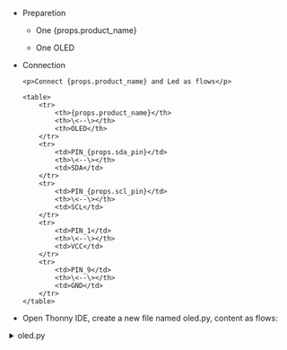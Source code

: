 
- Preparetion

  - One {props.product_name}

  - One OLED

- Connection

  <!-- prettier-ignore-start -->

      <p>Connect {props.product_name} and Led as flows</p>

      <table>
          <tr>
              <th>{props.product_name}</th>
              <th>\<--\></th>
              <th>OLED</th>
          </tr>
          <tr>
              <td>PIN_{props.sda_pin}</td>
              <th>\<--\></th>
              <td>SDA</td>
          </tr>
          <tr>
              <td>PIN_{props.scl_pin}</td>
              <th>\<--\></th>
              <td>SCL</td>
          </tr>
          <tr>
              <td>PIN_1</td>
              <th>\<--\></th>
              <td>VCC</td>
          </tr>
          <tr>
              <td>PIN_9</td>
              <th>\<--\></th>
              <td>GND</td>
          </tr>
      </table>

<!-- prettier-ignore-end -->

- Open Thonny IDE, create a new file named oled.py, content as flows:

<!-- prettier-ignore-start -->

<details>

<summary>oled.py</summary>

<PreView params={{ scl_gpio: props.scl_gpio, sda_gpio: props.sda_gpio }}>
{`

from machine import I2C, Pin

# init I2C
i2c = I2C(0, scl=Pin(#scl_gpio#), sda=Pin(#sda_gpio#), freq=400000)

# SSD1306 I2C addr
SSD1306_I2C_ADDR = 0x3C

# init cmds
init_cmds = [
    0xAE,  # Display off
    0xA8, 0x3F,  # Set multiplex ratio (1 to 64)
    0xD3, 0x00,  # Set display offset
    0x40,  # Set display start line
    0x8D, 0x14,  # Enable charge pump regulator
    0x20, 0x00,  # Set Memory Addressing Mode to horizontal
    0xA1,  # Set segment re-map
    0xC8,  # Set COM output scan direction
    0xDA, 0x12,  # Set COM pins hardware configuration
    0x81, 0x7F,  # Set contrast control
    0xD9, 0xF1,  # Set pre-charge period
    0xDB, 0x40,  # Set VCOMH deselect level
    0xA4,  # Entire display on
    0xA6,  # Set normal display
    0xAF   # Display on
]

for cmd in init_cmds:
    i2c.writeto(SSD1306_I2C_ADDR, bytearray([0x00, cmd]))  # 0x00 is a cmd

# clear
buffer = bytearray(1024)

font = {
    'A': [0x7C, 0x12, 0x11, 0x12, 0x7C],
    'B': [0x7F, 0x49, 0x49, 0x49, 0x36],
    'C': [0x3E, 0x41, 0x41, 0x41, 0x22],
    'D': [0x7F, 0x41, 0x41, 0x41, 0x3E],
    'E': [0x7F, 0x49, 0x49, 0x49, 0x41],
    'F': [0x7F, 0x09, 0x09, 0x09, 0x01],
    'G': [0x3E, 0x41, 0x49, 0x49, 0x7A],
    'H': [0x7F, 0x08, 0x08, 0x08, 0x7F],
    'I': [0x00, 0x41, 0x7F, 0x41, 0x00],
    'J': [0x20, 0x40, 0x40, 0x3F, 0x00],
    'K': [0x7F, 0x08, 0x14, 0x22, 0x41],
    'L': [0x7F, 0x40, 0x40, 0x40, 0x40],
    'M': [0x7F, 0x02, 0x04, 0x02, 0x7F],
    'N': [0x7F, 0x04, 0x08, 0x10, 0x7F],
    'O': [0x3E, 0x41, 0x41, 0x41, 0x3E],
    'P': [0x7F, 0x09, 0x09, 0x09, 0x06],
    'Q': [0x3E, 0x41, 0x51, 0x21, 0x5E],
    'R': [0x7F, 0x09, 0x19, 0x29, 0x46],
    'S': [0x46, 0x49, 0x49, 0x49, 0x31],
    'T': [0x01, 0x01, 0x7F, 0x01, 0x01],
    'U': [0x3F, 0x40, 0x40, 0x40, 0x3F],
    'V': [0x1F, 0x20, 0x40, 0x20, 0x1F],
    'W': [0x3F, 0x40, 0x38, 0x40, 0x3F],
    'X': [0x63, 0x14, 0x08, 0x14, 0x63],
    'Y': [0x07, 0x08, 0x70, 0x08, 0x07],
    'Z': [0x61, 0x51, 0x49, 0x45, 0x43],
    'a': [0x20, 0x54, 0x54, 0x54, 0x78],
    'b': [0x7F, 0x48, 0x44, 0x44, 0x38],
    'c': [0x38, 0x44, 0x44, 0x44, 0x20],
    'd': [0x38, 0x44, 0x44, 0x48, 0x7F],
    'e': [0x38, 0x54, 0x54, 0x54, 0x18],
    'f': [0x08, 0x7E, 0x09, 0x01, 0x02],
    'g': [0x0C, 0x52, 0x52, 0x52, 0x3E],
    'h': [0x7F, 0x08, 0x04, 0x04, 0x78],
    'i': [0x00, 0x44, 0x7D, 0x40, 0x00],
    'j': [0x20, 0x40, 0x44, 0x3D, 0x00],
    'k': [0x7F, 0x10, 0x28, 0x44, 0x00],
    'l': [0x00, 0x41, 0x7F, 0x40, 0x00],
    'm': [0x7C, 0x04, 0x18, 0x04, 0x78],
    'n': [0x7C, 0x08, 0x04, 0x04, 0x78],
    'o': [0x38, 0x44, 0x44, 0x44, 0x38],
    'p': [0x7C, 0x14, 0x14, 0x14, 0x08],
    'q': [0x08, 0x14, 0x14, 0x18, 0x7C],
    'r': [0x7C, 0x08, 0x04, 0x04, 0x08],
    's': [0x48, 0x54, 0x54, 0x54, 0x20],
    't': [0x04, 0x3F, 0x44, 0x40, 0x20],
    'u': [0x3C, 0x40, 0x40, 0x20, 0x7C],
    'v': [0x1C, 0x20, 0x40, 0x20, 0x1C],
    'w': [0x3C, 0x40, 0x30, 0x40, 0x3C],
    'x': [0x44, 0x28, 0x10, 0x28, 0x44],
    'y': [0x0C, 0x50, 0x50, 0x50, 0x3C],
    'z': [0x44, 0x64, 0x54, 0x4C, 0x44],
    ' ': [0x00, 0x00, 0x00, 0x00, 0x00],
    '!': [0x00, 0x00, 0x5F, 0x00, 0x00],
    '?': [0x02, 0x01, 0x51, 0x09, 0x06],
    '.': [0x00, 0x40, 0x60, 0x00, 0x00],
    ',': [0x00, 0x80, 0x60, 0x00, 0x00],
    '-': [0x08, 0x08, 0x08, 0x08, 0x08],
    '_': [0x80, 0x80, 0x80, 0x80, 0x80],
}

# draw "Hello"
x = 0
for char in "Hello":
    glyph = font.get(char, [0x00]*5)  # get data
    for byte in glyph:
        buffer[x] = byte
        x += 1
    x += 1  # add a space

# snd data to oled
for page in range(8):
    i2c.writeto(SSD1306_I2C_ADDR, bytearray([0x00, 0xB0 + page, 0x00, 0x10])) # set page
    i2c.writeto(SSD1306_I2C_ADDR, bytearray([0x40]) + buffer[page*128:(page+1)*128])

print("Message displayed.")

`}
</PreView>

</details>

<!-- prettier-ignore-end -->
